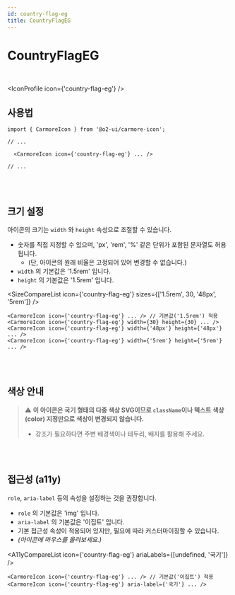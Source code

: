 ```yaml
---
id: country-flag-eg
title: CountryFlagEG
---
```




# CountryFlagEG

<br />

<IconProfile icon={'country-flag-eg'} />

## 사용법

```tsx
import { CarmoreIcon } from '@o2-ui/carmore-icon';

// ...

  <CarmoreIcon icon={'country-flag-eg'} ... />

// ...
```

<br />
<br />

## 크기 설정

아이콘의 크기는 `width` 와 `height` 속성으로 조절할 수 있습니다.

- 숫자를 직접 지정할 수 있으며, 'px', 'rem', '%' 같은 단위가 포함된 문자열도 허용됩니다.
  - (단, 아이콘의 원래 비율은 고정되어 있어 변경할 수 없습니다.)
- `width` 의 기본값은 '1.5rem' 입니다.
- `height` 의 기본값은 '1.5rem' 입니다.

<SizeCompareList icon={'country-flag-eg'} sizes={['1.5rem', 30, '48px', '5rem']} />

```tsx
<CarmoreIcon icon={'country-flag-eg'} ... /> // 기본값('1.5rem') 적용
<CarmoreIcon icon={'country-flag-eg'} width={30} height={30} ... />
<CarmoreIcon icon={'country-flag-eg'} width={'48px'} height={'48px'} ... />
<CarmoreIcon icon={'country-flag-eg'} width={'5rem'} height={'5rem'} ... />
```

<br />
<br />

## 색상 안내

> ⚠️ <b>이 아이콘은 국기 형태의 다중 색상 SVG이므로 `className`이나 텍스트 색상(color) 지정만으로 색상이 변경되지 않습니다. </b>
>
> - 강조가 필요하다면 주변 배경색이나 테두리, 배지를 활용해 주세요.

<br />
<br />

## 접근성 (a11y)

`role`, `aria-label` 등의 속성을 설정하는 것을 권장합니다.

- `role` 의 기본값은 'img' 입니다.
- `aria-label` 의 기본값은 '이집트' 입니다.
- 기본 접근성 속성이 적용되어 있지만, 필요에 따라 커스터마이징할 수 있습니다.
- _(아이콘에 마우스를 올려보세요.)_

<A11yCompareList icon={'country-flag-eg'} ariaLabels={[undefined, '국기']} />

```tsx
<CarmoreIcon icon={'country-flag-eg'} ... /> // 기본값('이집트') 적용
<CarmoreIcon icon={'country-flag-eg'} aria-label={'국기'} ... />
```
